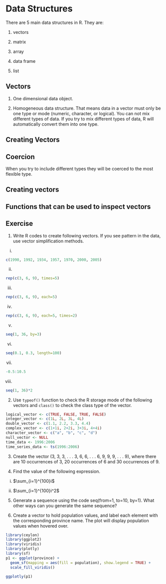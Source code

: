 # Data Structures

There are 5 main data structures in R. They are:

1. vectors

2. matrix

3. array

4. data frame

5. list

## Vectors

1. One dimensional data object.

2. Homogeneous data structure. That means data in a vector must only be one type or mode (numeric, character, or logical). You can not mix different types of data. If you try to mix different types of data, R will automatically convert them into one type.

## Creating Vectors

## Coercion

When you try to include different types they will be coerced to the most flexible type. 



## Creating vectors

## Functions that can be used to inspect vectors

## Exercise

1. Write R codes to create following vectors. If you see pattern in the data, use vector simplification methods.

i. 

```r
c(1990, 1992, 1934, 1957, 1970, 2000, 2005)
```

ii. 

```r
rep(c(3, 6, 9), times=5)
```

iii. 

```r
rep(c(3, 6, 9), each=5)
```

iv. 

```r
rep(c(3, 6, 9), each=5, times=2)
```

v.

```r
seq(1, 36, by=3)
```

vi.

```r
seq(0.1, 0.3, length=100)
```

vii. 

```r
-0.5:10.5

```

viii.

```r
seq(1, 36)*2
```

2. Use `typeof()` function to check the R storage mode of the following vectors and `class()` to check the class type of the vector.


```r
logical_vector <- c(TRUE, FALSE, TRUE, FALSE)
integer_vector <- c(1L, 2L, 3L, 4L)
double_vector <- c(1.1, 2.2, 3.3, 4.4)
complex_vector <- c(1+1i, 2+2i, 3+3i, 4+4i)
character_vector <- c("a", "b", "c", "d")
null_vector <- NULL
time_data <- 1996:2006
time_series_data <- ts(1996:2006)
```

3. Create the vector (3, 3, 3, . . . 3, 6, 6, . . . 6, 9, 9, 9, . . . 9), where there are 10 occurrences of 3, 20 occurrences of 6 and 30 occurrences of 9.

4. Find the value of the following expression.

i. $\sum_{i=1}^{100}i$

ii. $\sum_{i=1}^{100}i^2$

5. Generate a sequence using the code seq(from=1, to=10, by=1). What other ways can you generate the same sequence?

6. Create a vector to hold population values, and label each element with the corresponding province name. The plot will  display population values when hovered over.

```r
library(ceylon)
library(ggplot2)
library(viridis)
library(plotly)
library(sf)
p1 <- ggplot(province) + 
  geom_sf(mapping = aes(fill = population), show.legend = TRUE) +
  scale_fill_viridis() 
 
ggplotly(p1)
```